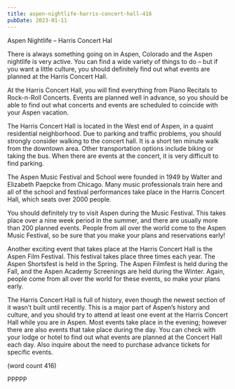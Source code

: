 ```yaml
---
title: aspen-nightlife-harris-concert-hall-416
pubDate: 2023-01-11
---
```


Aspen Nightlife – Harris Concert Hal

There is always something going on in Aspen, 
Colorado and the Aspen nightlife is very active. 
You can find a wide variety of things to do – but 
if you want a little culture, you should definitely 
find out what events are planned at the Harris 
Concert Hall. 

At the Harris Concert Hall, you will find 
everything from Piano Recitals to Rock-n-Roll 
Concerts. Events are planned well in advance, 
so you should be able to find out what concerts 
and events are scheduled to coincide with your 
Aspen vacation. 

The Harris Concert Hall is located in the West 
end of Aspen, in a quaint residential 
neighborhood. Due to parking and traffic 
problems, you should strongly consider 
walking to the concert hall. It is a short ten 
minute walk from the downtown area. Other 
transportation options include biking or taking 
the bus. When there are events at the concert,
it is very difficult to find parking.

The Aspen Music Festival and School were 
founded in 1949 by Walter and Elizabeth 
Paepcke from Chicago. Many music 
professionals train here and all of the school 
and festival performances take place in the 
Harris Concert Hall, which seats over 2000 
people.

You should definitely try to visit Aspen during 
the Music Festival. This takes place over a nine 
week period in the summer, and there are 
usually more than 200 planned events. People 
from all over the world come to the Aspen 
Music Festival, so be sure that you make your 
plans and reservations early!

Another exciting event that takes place at the 
Harris Concert Hall is the Aspen Film Festival. 
This festival takes place three times each year. 
The Aspen Shortsfest is held in the Spring. The
 Aspen Filmfest is held during the Fall, and the 
Aspen Academy Screenings are held during the 
Winter. Again, people come from all over the 
world for these events, so make your plans 
early.

The Harris Concert Hall is full of history, even 
though the newest section of it wasn’t built 
until recently. This is a major part of Aspen’s 
history and culture, and you should try to attend 
at least one event at the Harris Concert Hall 
while you are in Aspen. Most events take place 
in the evening; however there are also events 
that take place during the day. You can check 
with your lodge or hotel to find out what events 
are planned at the Concert Hall each day. Also 
inquire about the need to purchase advance 
tickets for specific events.

(word count 416)

PPPPP